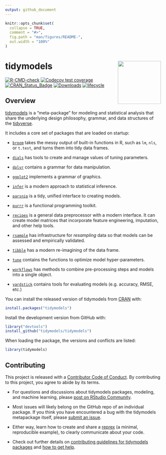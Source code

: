 ```yaml
---
output: github_document
---
```


<!-- README.md is generated from README.Rmd. Please edit that file -->

```r
knitr::opts_chunk$set(
  collapse = TRUE,
  comment = "#>",
  fig.path = "man/figures/README-",
  out.width = "100%"
)
```

# tidymodels <a href='https://tidymodels.tidymodels.org'><img src='tidymodels_hex.png' align="right" height="139" /></a>

<!-- badges: start -->
[![R-CMD-check](https://github.com/tidymodels/tidymodels/workflows/R-CMD-check/badge.svg)](https://github.com/tidymodels/tidymodels/actions)
[![Codecov test coverage](https://codecov.io/gh/tidymodels/tidymodels/branch/master/graph/badge.svg)](https://codecov.io/gh/tidymodels/tidymodels?branch=master)
[![CRAN_Status_Badge](https://www.r-pkg.org/badges/version/tidymodels)](https://CRAN.r-project.org/package=tidymodels)
[![Downloads](https://cranlogs.r-pkg.org/badges/tidymodels)](https://CRAN.r-project.org/package=tidymodels)
[![lifecycle](https://img.shields.io/badge/lifecycle-stable-brightgreen.svg)](https://lifecycle.r-lib.org/articles/stages.html)

<!-- badges: end -->

## Overview

[tidymodels](https://www.tidymodels.org/) is a "meta-package" for modeling and statistical analysis that share the underlying design philosophy, grammar, and data structures of the [tidyverse](https://www.tidyverse.org/).

It includes a core set of packages that are loaded on startup:

* [`broom`](https://broom.tidymodels.org/) takes the messy output of built-in functions in R, such as `lm`, `nls`, or `t.test`, and turns them into tidy data frames.

* [`dials`](https://dials.tidymodels.org) has tools to create and manage values of tuning parameters.

* [`dplyr`](https://dplyr.tidyverse.org) contains a grammar for data manipulation. 

* [`ggplot2`](https://ggplot2.tidyverse.org) implements a grammar of graphics. 

* [`infer`](https://infer.netlify.app/) is a modern approach to statistical inference.

* [`parsnip`](https://parsnip.tidymodels.org) is a tidy, unified interface to creating models. 

* [`purrr`](https://purrr.tidyverse.org) is a functional programming toolkit.

* [`recipes`](https://recipes.tidymodels.org) is a general data preprocessor with a modern interface. It can create model matrices that incorporate feature engineering, imputation, and other help tools.

* [`rsample`](https://rsample.tidymodels.org) has infrastructure for _resampling_ data so that models can be assessed and empirically validated. 

* [`tibble`](https://tibble.tidyverse.org) has a modern re-imagining of the data frame.

* [`tune`](https://tune.tidymodels.org) contains the functions to optimize model hyper-parameters.

* [`workflows`](https://workflows.tidymodels.org) has methods to combine pre-processing steps and models into a single object. 

* [`yardstick`](https://yardstick.tidymodels.org) contains tools for evaluating models (e.g. accuracy, RMSE, etc.)

You can install the released version of tidymodels from [CRAN](https://CRAN.r-project.org) with:

``` r
install.packages("tidymodels")
```

Install the development version from GitHub with:

``` r
library("devtools")
install_github("tidymodels/tidymodels")
```

When loading the package, the versions and conflicts are listed:


```r
library(tidymodels)
```

## Contributing

This project is released with a [Contributor Code of Conduct](https://contributor-covenant.org/version/2/0/CODE_OF_CONDUCT.html). By contributing to this project, you agree to abide by its terms.

- For questions and discussions about tidymodels packages, modeling, and machine learning, please [post on RStudio Community](https://community.rstudio.com/new-topic?category_id=15&tags=tidymodels,question).

- Most issues will likely belong on the GitHub repo of an individual package. If you think you have encountered a bug with the tidymodels metapackage itself, please [submit an issue](https://github.com/tidymodels/tidymodels/issues).

- Either way, learn how to create and share a [reprex](https://reprex.tidyverse.org/articles/articles/learn-reprex.html) (a minimal, reproducible example), to clearly communicate about your code.

- Check out further details on [contributing guidelines for tidymodels packages](https://www.tidymodels.org/contribute/) and [how to get help](https://www.tidymodels.org/help/).
